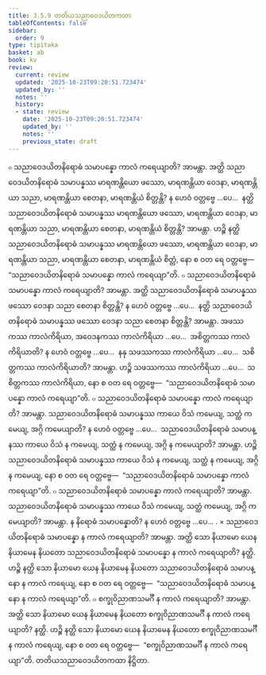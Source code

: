 ```yaml
---
title: 3.5.9 တတိယသညာဝေဒယိတကထာ
tableOfContents: false
sidebar:
  order: 9
type: tipitaka
basket: ab
book: kv
review:
  current: review
  updated: '2025-10-23T09:20:51.723474'
  updated_by: ''
  notes: ''
  history:
  - state: review
    date: '2025-10-23T09:20:51.723474'
    updated_by: ''
    notes: ''
    previous_state: draft
---
```



<ReviewStatus review={frontmatter.review} showDetails={true} />

<HypothesisAnnotation frontmatter={frontmatter} />

<DynamicBreadcrumb />

<Division number="732" book="kv" e="ch" v="32" p="375">

<Paragraph number="2320" book="kv">
๐ သညာဝေဒယိတနိရောဓံ သမာပန္နော ကာလံ ကရေယျာတိ? အာမန္တာ. အတ္ထိ သညာဝေဒယိတနိရောဓံ သမာပန္နဿ မာရဏန္တိယော ဖဿော, မာရဏန္တိယာ ဝေဒနာ, မာရဏန္တိယာ သညာ, မာရဏန္တိယာ စေတနာ, မာရဏန္တိယံ စိတ္တန္တိ? န ဟေဝံ ဝတ္တဗ္ဗေ …ပေ…  နတ္ထိ သညာဝေဒယိတနိရောဓံ သမာပန္နဿ မာရဏန္တိယော ဖဿော, မာရဏန္တိယာ ဝေဒနာ, မာရဏန္တိယာ သညာ, မာရဏန္တိယာ စေတနာ, မာရဏန္တိယံ စိတ္တန္တိ? အာမန္တာ. ဟဉ္စိ နတ္ထိ သညာဝေဒယိတနိရောဓံ သမာပန္နဿ မာရဏန္တိယော ဖဿော, မာရဏန္တိယာ ဝေဒနာ, မာရဏန္တိယာ သညာ, မာရဏန္တိယာ စေတနာ, မာရဏန္တိယံ စိတ္တံ, နော စ ဝတ ရေ ဝတ္တဗ္ဗေ—  “သညာဝေဒယိတနိရောဓံ သမာပန္နော ကာလံ ကရေယျာ”တိ.
</Paragraph>

<Paragraph number="2321" book="kv">
๐ သညာဝေဒယိတနိရောဓံ သမာပန္နော ကာလံ ကရေယျာတိ? အာမန္တာ. အတ္ထိ သညာဝေဒယိတနိရောဓံ သမာပန္နဿ ဖဿော ဝေဒနာ သညာ စေတနာ စိတ္တန္တိ? န ဟေဝံ ဝတ္တဗ္ဗေ …ပေ…  နတ္ထိ သညာဝေဒယိတနိရောဓံ သမာပန္နဿ ဖဿော ဝေဒနာ သညာ စေတနာ စိတ္တန္တိ? အာမန္တာ. အဖဿကဿ ကာလံကိရိယာ, အဝေဒနကဿ ကာလံကိရိယာ …ပေ…  အစိတ္တကဿ ကာလံကိရိယာတိ? န ဟေဝံ ဝတ္တဗ္ဗေ …ပေ…  နနု သဖဿကဿ ကာလံကိရိယာ …ပေ…  သစိတ္တကဿ ကာလံကိရိယာတိ? အာမန္တာ. ဟဉ္စိ သဖဿကဿ ကာလံကိရိယာ …ပေ…  သစိတ္တကဿ ကာလံကိရိယာ, နော စ ဝတ ရေ ဝတ္တဗ္ဗေ—  “သညာဝေဒယိတနိရောဓံ သမာပန္နော ကာလံ ကရေယျာ”တိ.
</Paragraph>

<Paragraph number="2322" book="kv">
๐ သညာဝေဒယိတနိရောဓံ သမာပန္နော ကာလံ ကရေယျာတိ? အာမန္တာ. သညာဝေဒယိတနိရောဓံ သမာပန္နဿ ကာယေ ဝိသံ ကမေယျ, သတ္ထံ ကမေယျ, အဂ္ဂိ ကမေယျာတိ? န ဟေဝံ ဝတ္တဗ္ဗေ …ပေ…  သညာဝေဒယိတနိရောဓံ သမာပန္နဿ ကာယေ ဝိသံ န ကမေယျ, သတ္ထံ န ကမေယျ, အဂ္ဂိ န ကမေယျာတိ? အာမန္တာ. ဟဉ္စိ သညာဝေဒယိတနိရောဓံ သမာပန္နဿ ကာယေ ဝိသံ န ကမေယျ, သတ္ထံ န ကမေယျ, အဂ္ဂိ န ကမေယျ, နော စ ဝတ ရေ ဝတ္တဗ္ဗေ—  “သညာဝေဒယိတနိရောဓံ သမာပန္နော ကာလံ ကရေယျာ”တိ.
</Paragraph>

<Paragraph number="2323" book="kv">
๐ သညာဝေဒယိတနိရောဓံ သမာပန္နော ကာလံ ကရေယျာတိ? အာမန္တာ. သညာဝေဒယိတနိရောဓံ သမာပန္နဿ ကာယေ ဝိသံ ကမေယျ, သတ္ထံ ကမေယျ, အဂ္ဂိ ကမေယျာတိ? အာမန္တာ. န နိရောဓံ သမာပန္နောတိ? န ဟေဝံ ဝတ္တဗ္ဗေ …ပေ… .
</Paragraph>

</Division>
<Division number="733" book="kv" e="ch" v="32" p="376">

<Paragraph number="2324" book="kv">
× သညာဝေဒယိတနိရောဓံ သမာပန္နော န ကာလံ ကရေယျာတိ? အာမန္တာ. အတ္ထိ သော နိယာမော ယေန နိယာမေန နိယတော သညာဝေဒယိတနိရောဓံ သမာပန္နော န ကာလံ ကရေယျာတိ? နတ္ထိ. ဟဉ္စိ နတ္ထိ သော နိယာမော ယေန နိယာမေန နိယတော သညာဝေဒယိတနိရောဓံ သမာပန္နော န ကာလံ ကရေယျ, နော စ ဝတ ရေ ဝတ္တဗ္ဗေ—  “သညာဝေဒယိတနိရောဓံ သမာပန္နော န ကာလံ ကရေယျာ”တိ.
</Paragraph>

</Division>
<Division number="734" book="kv" e="ch" v="32" p="376">

<Paragraph number="2325" book="kv">
๐ စက္ခုဝိညာဏသမင်္ဂီ န ကာလံ ကရေယျာတိ? အာမန္တာ. အတ္ထိ သော နိယာမော ယေန နိယာမေန နိယတော စက္ခုဝိညာဏသမင်္ဂီ န ကာလံ ကရေယျာတိ? နတ္ထိ. ဟဉ္စိ နတ္ထိ သော နိယာမော ယေန နိယာမေန နိယတော စက္ခုဝိညာဏသမင်္ဂီ န ကာလံ ကရေယျ, နော စ ဝတ ရေ ဝတ္တဗ္ဗေ—  “စက္ခုဝိညာဏသမင်္ဂီ န ကာလံ ကရေယျာ”တိ.

</Paragraph>
</Division>

<Paragraph number="2326" type="center" book="kv">
တတိယသညာဝေဒယိတကထာ နိဋ္ဌိတာ.
</Paragraph>